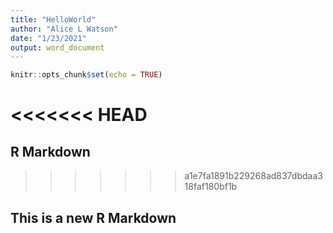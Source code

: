 ```yaml
---
title: "HelloWorld"
author: "Alice L Watson"
date: "1/23/2021"
output: word_document
---
```


```r
knitr::opts_chunk$set(echo = TRUE)
```

<<<<<<< HEAD
=======
## R Markdown
>>>>>>> a1e7fa1891b229268ad837dbdaa318faf180bf1b

## This is a new R Markdown
